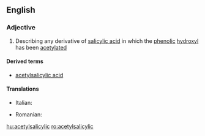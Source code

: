 ==English==

===Adjective===
{{en-adj|-|pos=[[acetyl]][[salicylic]]}}

# {{organic chemistry}} Describing any derivative of [[salicylic acid]] in which the [[phenolic]] [[hydroxyl]] has been [[acetylated]]

====Derived terms====
* [[acetylsalicylic acid]]

====Translations====
{{trans-top|derivative}}
*Italian: {{t-|it|acetossibenzoico}}
{{trans-mid}}
*Romanian: {{t+|ro|acetilsalicilic}}
{{trans-bottom}}

[[hu:acetylsalicylic]]
[[ro:acetylsalicylic]]